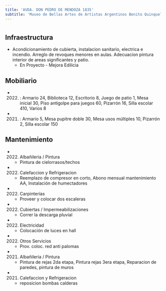 ```yaml
---
title: 'AVDA. DON PEDRO DE MENDOZA 1835'
subtitle: 'Museo de Bellas Artes de Artistas Argentinos Benito Quinquela Martin - EPC N° 09 BENITO QUINQUELA MARTIN - CENS N° 32 - CENOF CENTRO MUSEO QUINQUELA MARTIN - JII N° 01/04° BENITO QUINQUELA MARTIN'
---
```


#
## Infraestructura

* Acondicionamiento  de cubierta, instalacion sanitario, electrica e incendio. Arreglo de revoques menores en aulas.  Adecuacion pintura interior de areas significantes  y patio. 
    + En Proyecto - Mejora Edilicia 


## Mobiliario

*  (2022) : Armario 24, Biblioteca 12, Escritorio 8, Juego de patio 1, Mesa inicial 30, Piso antigolpe para juegos 60, Pizarrón 16, Silla escolar 410, Varios 8 

*  (2021) : Armario 5, Mesa pupitre doble 30, Mesa usos múltiples 10, Pizarrón 2, Silla escolar 150 





## Mantenimiento

*  (2022) Albañileria / Pintura 
    + Pintura de cielorrasos/techos

*  (2022) Calefaccion y Refrigeracion 
    + Reemplazo de compresor en corto, Abono mensual mantenimiento AA, Instalación de humectadores

*  (2022) Carpinterías 
    + Proveer y colocar dos escaleras

*  (2022) Cubiertas / Impermeabilizaciones 
    + Correr la descarga pluvial

*  (2022) Electricidad 
    + Colocación de luces en hall

*  (2022) Otros Servicios 
    + Prov. coloc. red anti palomas

*  (2021) Albañileria / Pintura 
    + Pintura de rejas 2da etapa, Pintura rejas 3era etapa, Reparacion de paredes, pintura de muros

*  (2021) Calefaccion y Refrigeracion 
    + reposicion bombas calderas







